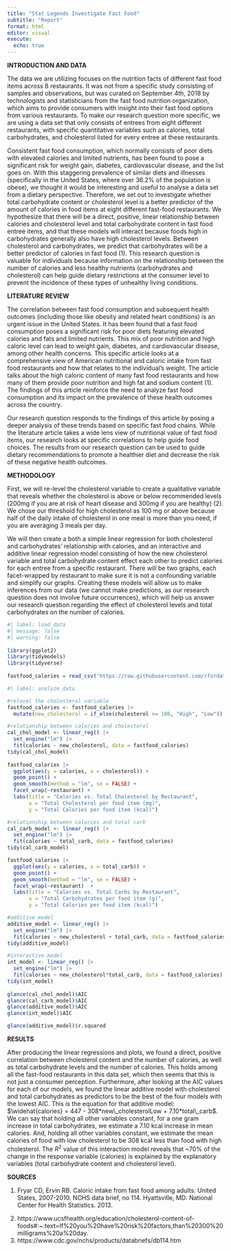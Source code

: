 ```yaml
---
title: "Stat Legends Investigate Fast Food"
subtitle: "Report"
format: html
editor: visual
execute:
  echo: true
---
```


**INTRODUCTION AND DATA**

The data we are utilizing focuses on the nutrition facts of different fast food items across 8 restaurants. It was not from a specific study consisting of samples and observations, but was curated on September 4th, 2018 by technologists and statisticians from the fast food nutrition organization, which aims to provide consumers with insight into their fast food options from various restaurants. To make our research question more specific, we are using a data set that only consists of entrees from eight different restaurants, with specific quantitative variables such as calories, total carbohydrates, and cholesterol listed for every entree at these restaurants.

Consistent fast food consumption, which normally consists of poor diets with elevated calories and limited nutrients, has been found to pose a significant risk for weight gain, diabetes, cardiovascular disease, and the list goes on. With this staggering prevalence of similar diets and illnesses (specifically in the United States, where over 36.2% of the population is obese), we thought it would be interesting and useful to analyse a data set from a dietary perspective. Therefore, we set out to investigate whether total carbohydrate content or cholesterol level is a better predictor of the amount of calories in food items at eight different fast-food restaurants. We hypothesize that there will be a direct, positive, linear relationship between calories and cholesterol level and total carbohydrate content in fast food entree items, and that these models will interact because foods high in carbohydrates generally also have high cholesterol levels. Between cholesterol and carbohydrates, we predict that carbohydrates will be a better predictor of calories in fast food (1). This research question is valuable for individuals because information on the relationship between the number of calories and less healthy nutrients (carbohydrates and cholesterol) can help guide dietary restrictions at the consumer level to prevent the incidence of these types of unhealthy living conditions.

**LITERATURE REVIEW**

The correlation between fast food consumption and subsequent health outcomes (including those like obesity and related heart conditions) is an urgent issue in the United States. It has been found that a fast food consumption poses a significant risk for poor diets featuring elevated calories and fats and limited nutrients. This mix of poor nutrition and high caloric level can lead to weight gain, diabetes, and cardiovascular disease, among other health concerns. This specific article looks at a comprehensive view of American nutritional and caloric intake from fast food restaurants and how that relates to the individual's weight. The article talks about the high caloric content of many fast food restaurants and how many of them provide poor nutrition and high fat and sodium content (1). The findings of this article reinforce the need to analyze fast food consumption and its impact on the prevalence of these health outcomes across the country.

Our research question responds to the findings of this article by posing a deeper analysis of these trends based on specific fast food chains. While the literature article takes a wide lens view of nutritional value of fast food items, our research looks at specific correlations to help guide food choices. The results from our research question can be used to guide dietary recommendations to promote a healthier diet and decrease the risk of these negative health outcomes.

**METHODOLOGY**

First, we will re-level the cholesterol variable to create a qualitative variable that reveals whether the cholesterol is above or below recommended levels (200mg if you are at risk of heart disease and 300mg if you are healthy) (2). We chose our threshold for high cholesterol as 100 mg or above because half of the daily intake of cholesterol in one meal is more than you need, if you are averaging 3 meals per day.

We will then create a both a simple linear regression for both cholesterol and carbohydrates' relationship with calories, and an interactive and additive linear regression model consisting of how the new cholesterol variable and total carbohydrate content effect each other to predict calories for each entree from a specific restaurant. There will be two graphs, each facet-wrapped by restaurant to make sure it is not a confounding variable and simplify our graphs. Creating these models will allow us to make inferences from our data (we cannot make predictions, as our research question does not involve future occurrences), which will help us answer our research question regarding the effect of cholesterol levels and total carbohydrates on the number of calories.

```r
#| label: load_data
#| message: false
#| warning: false
 
library(ggplot2)
library(tidymodels)
library(tidyverse)
 
fastfood_calories = read_csv('https://raw.githubusercontent.com/rfordatascience/tidytuesday/master/data/2018/2018-09-04/fastfood_calories.csv')

```

```r
#| label: analyze_data

#relevel the cholesterol variable
fastfood_calories <- fastfood_calories |> 
  mutate(new_cholesterol = if_else(cholesterol >= 100, "High", "Low"))

#relationship between calories and cholesterol
cal_chol_model <- linear_reg() |>
  set_engine("lm") |>
  fit(calories ~ new_cholesterol, data = fastfood_calories) 
tidy(cal_chol_model)
 
fastfood_calories |>
  ggplot(aes(y = calories, x = cholesterol)) +
  geom_point() +
  geom_smooth(method = "lm", se = FALSE) +
  facet_wrap(~restaurant) +
  labs(title = "Calories vs. Total Cholesterol by Restaurant",
       x = "Total Cholesterol per food item (mg)",
       y = "Total Calories per food item (kcal)")

#relationship between calories and total carb
cal_carb_model <- linear_reg() |>
  set_engine("lm") |>
  fit(calories ~ total_carb, data = fastfood_calories) 
tidy(cal_carb_model)

fastfood_calories |>
  ggplot(aes(y = calories, x = total_carb)) +
  geom_point() +
  geom_smooth(method = "lm", se = FALSE) +
  facet_wrap(~restaurant)  +
  labs(title = "Calories vs. Total Carbs by Restaurant",
       x = "Total Carbohydrates per food item (g)",
       y = "Total Calories per food item (kcal)")

#additive model
additive_model <- linear_reg() |>
  set_engine("lm") |>
  fit(calories ~ new_cholesterol + total_carb, data = fastfood_calories)
tidy(additive_model)

#interactive model
int_model <- linear_reg() |>
  set_engine("lm") |>
  fit(calories ~ new_cholesterol*total_carb, data = fastfood_calories)
tidy(int_model)
 
glance(cal_chol_model)$AIC
glance(cal_carb_model)$AIC
glance(additive_model)$AIC
glance(int_model)$AIC

glance(additive_model)$r.squared
```

**RESULTS**

After producing the linear regressions and plots, we found a direct, positive correlation between cholesterol content and the number of calories, as well as total carbohydrate levels and the number of calories. This holds among all the fast-food restaurants in this data set, which then seems that this is not just a consumer perception. Furthermore, after looking at the AIC values for each of our models, we found the linear additive model with cholesterol and total carbohydrates as predictors to be the best of the four models with the lowest AIC. This is the equation for that additive model: $\widehat{calories} = 447 - 308*new\_cholesterolLow + 7.10*total\_carb$. We can say that holding all other variables constant, for a one gram increase in total carbohydrates, we estimate a 7.10 kcal increase in mean calories. And, holding all other variables constant, we estimate the mean calories of food with low cholesterol to be 308 kcal less than food with high cholesterol. The $R^2$ value of this interaction model reveals that \~70% of the change in the response variable (calories) is explained by the explanatory variables (total carbohydrate content and cholesterol level).

**SOURCES**

1.  Fryar CD, Ervin RB. Caloric intake from fast food among adults: United States, 2007-2010. NCHS data brief, no 114. Hyattsville, MD: National Center for Health Statistics. 2013.

```{=html}
<!-- -->
```
2.  https://www.ucsfhealth.org/education/cholesterol-content-of-foods#:\~:text=If%20you%20have%20risk%20factors,than%20300%20milligrams%20a%20day.
3.  https://www.cdc.gov/nchs/products/databriefs/db114.htm
